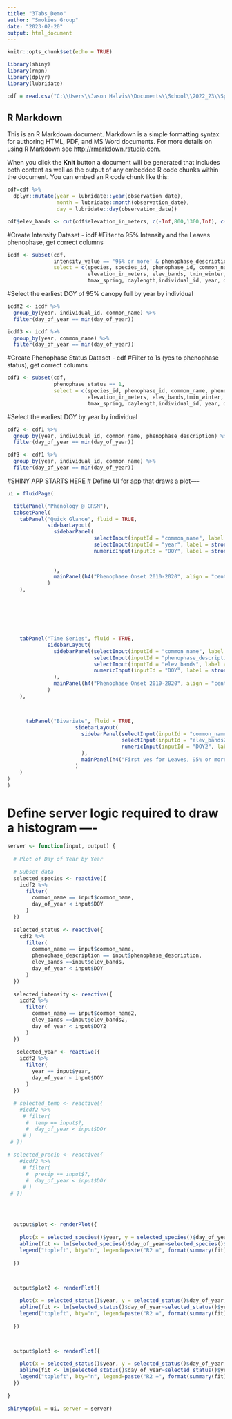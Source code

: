 ```yaml
---
title: "3Tabs_Demo"
author: "Smokies Group"
date: "2023-02-20"
output: html_document
---
```


```r
knitr::opts_chunk$set(echo = TRUE)

library(shiny)
library(rnpn)
library(dplyr)
library(lubridate)

cdf = read.csv("C:\\Users\\Jason Halvis\\Documents\\School\\2022_23\\Spring23\\Capstone\\cdf.csv")
```

## R Markdown

This is an R Markdown document. Markdown is a simple formatting syntax for authoring HTML, PDF, and MS Word documents. For more details on using R Markdown see <http://rmarkdown.rstudio.com>.

When you click the **Knit** button a document will be generated that includes both content as well as the output of any embedded R code chunks within the document. You can embed an R code chunk like this:

```r
cdf=cdf %>%
  dplyr::mutate(year = lubridate::year(observation_date), 
                month = lubridate::month(observation_date), 
                day = lubridate::day(observation_date))

cdf$elev_bands <- cut(cdf$elevation_in_meters, c(-Inf,800,1300,Inf), c("<800m", "800-1300m", ">1300m"))
```

#Create Intensity Dataset - icdf
#Filter to 95% Intensity and the Leaves phenophase, get correct columns

```r
icdf <- subset(cdf, 
               intensity_value == '95% or more' & phenophase_description == 'Leaves',
               select = c(species, species_id, phenophase_id, common_name, phenophase_description, intensity_value, site_name,
                          elevation_in_meters, elev_bands, tmin_winter, tmin_spring, tmax_winter, 
                          tmax_spring, daylength,individual_id, year, day_of_year))
```

#Select the earliest DOY of 95% canopy full by year by individual

```r
icdf2 <- icdf %>%
  group_by(year, individual_id, common_name) %>%
  filter(day_of_year == min(day_of_year))

icdf3 <- icdf %>%
  group_by(year, common_name) %>%
  filter(day_of_year == min(day_of_year))
```

#Create Phenophase Status Dataset - cdf
#Filter to 1s (yes to phenophase status), get correct columns

```r

cdf1 <- subset(cdf, 
               phenophase_status == 1,
               select = c(species_id, phenophase_id, common_name, phenophase_description, site_name,
                          elevation_in_meters, elev_bands,tmin_winter, tmin_spring, tmax_winter, 
                          tmax_spring, daylength,individual_id, year, day_of_year))
```

#Select the earliest DOY by year by individual

```r
cdf2 <- cdf1 %>%
  group_by(year, individual_id, common_name, phenophase_description) %>%
  filter(day_of_year == min(day_of_year))
```

```r
cdf3 <- cdf1 %>%
  group_by(year, individual_id, common_name) %>%
  filter(day_of_year == min(day_of_year))
```


#SHINY APP STARTS HERE
# Define UI for app that draws a plot----

```r
ui = fluidPage(

  titlePanel("Phenology @ GRSM"),
  tabsetPanel(
    tabPanel("Quick Glance", fluid = TRUE,
             sidebarLayout(
               sidebarPanel(
                            selectInput(inputId = "common_name", label = strong("Select Species"), choices=unique(cdf2$common_name), selected="red maple"),
                            selectInput(inputId = "year", label = strong("Select Year"), choices=unique(cdf2$year), selected="2010"),
                            numericInput(inputId = "DOY", label = strong("Drop Onsets After Day:"), 350, min = 1, max = 365),
                            
                            
               ),
               mainPanel(h4("Phenophase Onset 2010-2020", align = "center"), plotOutput(outputId = "plot"))
             )
    ),







    tabPanel("Time Series", fluid = TRUE,
             sidebarLayout(
               sidebarPanel(selectInput(inputId = "common_name", label = strong("Select Species"), choices=unique(cdf2$common_name), selected="red maple"),
                            selectInput(inputId = "phenophase_description", label = strong("Select Phenophase"), choices=unique(cdf2$phenophase_description), selected="Colored leaves"),
                            selectInput(inputId = "elev_bands", label = strong("Select Elevation Range"), choices=unique(cdf2$elev_bands), selected="<800m"),
                            numericInput(inputId = "DOY", label = strong("Drop Onsets After Day:"), 350, min = 1, max = 365)
               ),
               mainPanel(h4("Phenophase Onset 2010-2020", align = "center"), plotOutput(outputId = "plot"))
             )
    ),



      tabPanel("Bivariate", fluid = TRUE,
                      sidebarLayout(
                        sidebarPanel(selectInput(inputId = "common_name2", label = strong("Select Species"), choices=unique(icdf2$common_name), selected="yellow birch"),
                                     selectInput(inputId = "elev_bands2", label = strong("Select Elevation Range"), choices=unique(icdf2$elev_bands), selected="<800m"),
                                     numericInput(inputId = "DOY2", label = strong("Drop Onsets After Day:"), 350, min = 1, max = 365)
                        ),
                        mainPanel(h4("First yes for Leaves, 95% or more, 2010-2020", align = "center"),plotOutput(outputId = "plot3"))
                      )
    )
)
)
```

# Define server logic required to draw a histogram ----

```r

server <- function(input, output) {
  
  # Plot of Day of Year by Year
  
  # Subset data
  selected_species <- reactive({
    icdf2 %>%
      filter(
        common_name == input$common_name,
        day_of_year < input$DOY
      )
  })
  
  selected_status <- reactive({
    cdf2 %>%
      filter(
        common_name == input$common_name,
        phenophase_description == input$phenophase_description,
        elev_bands ==input$elev_bands,
        day_of_year < input$DOY
      )
  })
  
  selected_intensity <- reactive({
    icdf2 %>%
      filter(
        common_name == input$common_name2,
        elev_bands ==input$elev_bands2,
        day_of_year < input$DOY2
      )
  })
  
   selected_year <- reactive({
    icdf2 %>%
      filter(
        year == input$year,
        day_of_year < input$DOY
      )
  })
   
  # selected_temp <- reactive({
    #icdf2 %>%
     # filter(
      #  temp == input$?,
      #  day_of_year < input$DOY
     # )
 # })
   
# selected_precip <- reactive({
    #icdf2 %>%
     # filter(
      #  precip == input$?,
      #  day_of_year < input$DOY
     # )
 # })
   



  output$plot <- renderPlot({
    
    plot(x = selected_species()$year, y = selected_species()$day_of_year, xlab = "Year", ylab = "Day of Year")
    abline(fit <- lm(selected_species()$day_of_year~selected_species()$year), col='red')
    legend("topleft", bty="n", legend=paste("R2 =", format(summary(fit)$adj.r.squared, digits=4)))
    
  })



  output$plot2 <- renderPlot({
    
    plot(x = selected_status()$year, y = selected_status()$day_of_year, xlab = "Year", ylab = "Day of Year")
    abline(fit <- lm(selected_status()$day_of_year~selected_status()$year), col='red')
    legend("topleft", bty="n", legend=paste("R2 =", format(summary(fit)$adj.r.squared, digits=4)))
    
  })



  output$plot3 <- renderPlot({
    
    plot(x = selected_status()$year, y = selected_status()$day_of_year, xlab = "Year", ylab = "Day of Year")
    abline(fit <- lm(selected_status()$day_of_year~selected_status()$year), col='red')
    legend("topleft", bty="n", legend=paste("R2 =", format(summary(fit)$adj.r.squared, digits=4)))
  })
  
}
```

```r
shinyApp(ui = ui, server = server)
```
